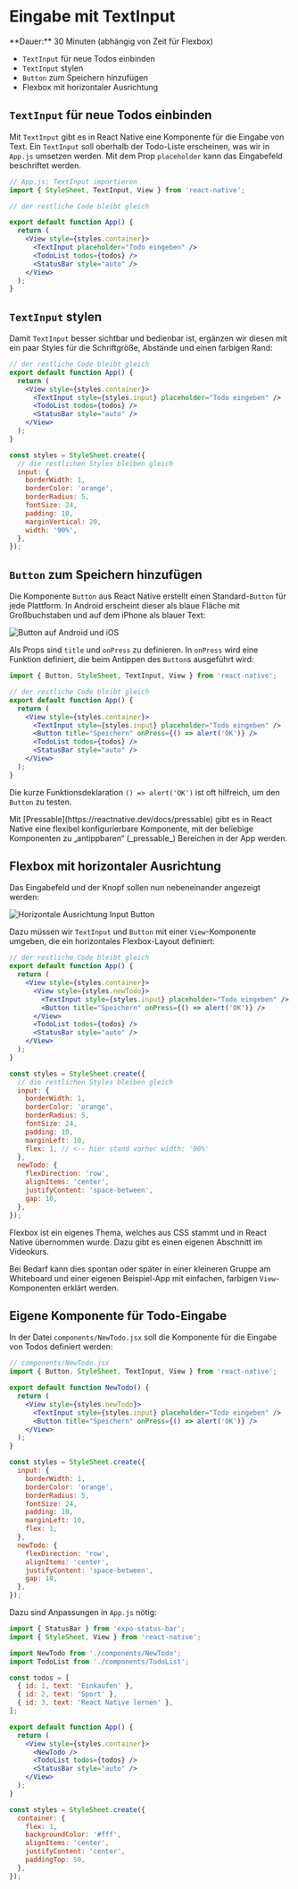 
# Eingabe mit TextInput

<Callout>
  **Dauer:** 30 Minuten (abhängig von Zeit für Flexbox)

  - `TextInput` für neue Todos einbinden  
  - `TextInput` stylen
  - `Button` zum Speichern hinzufügen
  - Flexbox mit horizontaler Ausrichtung
</Callout>

## `TextInput` für neue Todos einbinden  

Mit `TextInput` gibt es in React Native eine Komponente für die Eingabe von Text. 
Ein `TextInput` soll oberhalb der Todo-Liste erscheinen, was wir in `App.js` 
umsetzen werden. Mit dem Prop `placeholder` kann das Eingabefeld beschriftet werden.

```jsx
// App.js: TextInput importieren
import { StyleSheet, TextInput, View } from 'react-native';

// der restliche Code bleibt gleich

export default function App() {
  return (
    <View style={styles.container}>
      <TextInput placeholder="Todo eingeben" />
      <TodoList todos={todos} />
      <StatusBar style="auto" />
    </View>
  );
}
```

## `TextInput` stylen

Damit `TextInput` besser sichtbar und bedienbar ist, ergänzen wir diesen mit ein paar Styles für die Schriftgröße, Abstände und einen farbigen Rand:

```jsx
// der restliche Code bleibt gleich
export default function App() {
  return (
    <View style={styles.container}>
      <TextInput style={styles.input} placeholder="Todo eingeben" />
      <TodoList todos={todos} />
      <StatusBar style="auto" />
    </View>
  );
}

const styles = StyleSheet.create({
  // die restlichen Styles bleiben gleich
  input: {
    borderWidth: 1,
    borderColor: 'orange',
    borderRadius: 5,
    fontSize: 24,
    padding: 10,
    marginVertical: 20,
    width: '90%',
  },
});
```

## `Button` zum Speichern hinzufügen

Die Komponente `Button` aus React Native erstellt einen Standard-`Button` für jede Plattform. In Android erscheint dieser als blaue Fläche mit Großbuchstaben und auf dem iPhone als blauer Text:

![Button auf Android und iOS](/images/mobile/reactnative/button-android-ios.png)

Als Props sind `title` und `onPress` zu definieren. In `onPress` wird eine Funktion definiert, die beim Antippen des `Button`s ausgeführt wird:

```jsx
import { Button, StyleSheet, TextInput, View } from 'react-native';

// der restliche Code bleibt gleich
export default function App() {
  return (
    <View style={styles.container}>
      <TextInput style={styles.input} placeholder="Todo eingeben" />
      <Button title="Speichern" onPress={() => alert('OK')} />
      <TodoList todos={todos} />
      <StatusBar style="auto" />
    </View>
  );
}
```

Die kurze Funktionsdeklaration `() => alert('OK')` ist oft hilfreich, um den `Button` zu testen.

<Callout>
Mit [Pressable](https://reactnative.dev/docs/pressable) gibt es in React Native eine flexibel konfigurierbare Komponente, mit der beliebige Komponenten zu „antippbaren“ (_pressable_) Bereichen in der App werden.
</Callout>

## Flexbox mit horizontaler Ausrichtung

Das Eingabefeld und der Knopf sollen nun nebeneinander angezeigt werden:

![Horizontale Ausrichtung Input Button](/images/mobile/reactnative/new-todo-flex.png)

Dazu müssen wir `TextInput` und `Button` mit einer `View`-Komponente umgeben, 
die ein horizontales Flexbox-Layout definiert:

```jsx
// der restliche Code bleibt gleich
export default function App() {
  return (
    <View style={styles.container}>
      <View style={styles.newTodo}>
        <TextInput style={styles.input} placeholder="Todo eingeben" />
        <Button title="Speichern" onPress={() => alert('OK')} />
      </View>
      <TodoList todos={todos} />
      <StatusBar style="auto" />
    </View>
  );
}

const styles = StyleSheet.create({
  // die restlichen Styles bleiben gleich
  input: {
    borderWidth: 1,
    borderColor: 'orange',
    borderRadius: 5,
    fontSize: 24,
    padding: 10,
    marginLeft: 10,
    flex: 1, // <-- hier stand vorher width: '90%'
  },
  newTodo: {
    flexDirection: 'row',
    alignItems: 'center',
    justifyContent: 'space-between',
    gap: 10,
  },
});
```

<Callout type="info">
Flexbox ist ein eigenes Thema, welches aus CSS stammt und in React Native übernommen wurde. Dazu gibt es einen eigenen Abschnitt im Videokurs.

Bei Bedarf kann dies spontan oder später in einer kleineren Gruppe am Whiteboard und einer eigenen Beispiel-App mit einfachen, farbigen `View`-Komponenten erklärt werden.
</Callout>

## Eigene Komponente für Todo-Eingabe

In der Datei `components/NewTodo.jsx` soll die Komponente für die Eingabe von Todos
definiert werden:

```jsx
// components/NewTodo.jsx
import { Button, StyleSheet, TextInput, View } from 'react-native';

export default function NewTodo() {
  return (
    <View style={styles.newTodo}>
      <TextInput style={styles.input} placeholder="Todo eingeben" />
      <Button title="Speichern" onPress={() => alert('OK')} />
    </View>
  );
}

const styles = StyleSheet.create({
  input: {
    borderWidth: 1,
    borderColor: 'orange',
    borderRadius: 5,
    fontSize: 24,
    padding: 10,
    marginLeft: 10,
    flex: 1,
  },
  newTodo: {
    flexDirection: 'row',
    alignItems: 'center',
    justifyContent: 'space-between',
    gap: 10,
  },
});
```

Dazu sind Anpassungen in `App.js` nötig:

```jsx
import { StatusBar } from 'expo-status-bar';
import { StyleSheet, View } from 'react-native';

import NewTodo from './components/NewTodo';
import TodoList from './components/TodoList';

const todos = [
  { id: 1, text: 'Einkaufen' },
  { id: 2, text: 'Sport' },
  { id: 3, text: 'React Native lernen' },
];

export default function App() {
  return (
    <View style={styles.container}>
      <NewTodo />
      <TodoList todos={todos} />
      <StatusBar style="auto" />
    </View>
  );
}

const styles = StyleSheet.create({
  container: {
    flex: 1,
    backgroundColor: '#fff',
    alignItems: 'center',
    justifyContent: 'center',
    paddingTop: 50,
  },
});
```